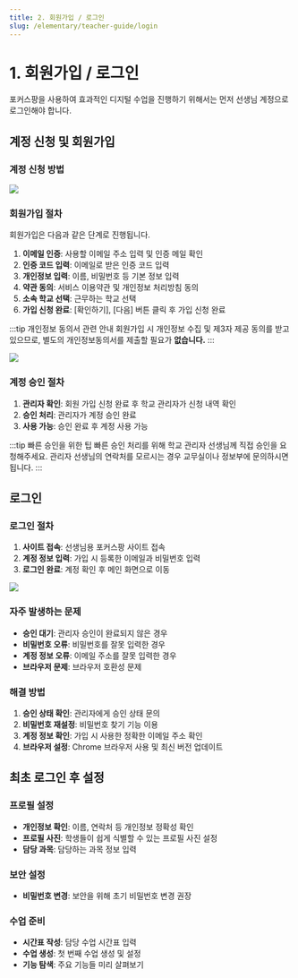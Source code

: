 ```yaml
---
title: 2. 회원가입 / 로그인
slug: /elementary/teacher-guide/login
---
```


<!-- title: 사이드바에서 표시되는 이름 -->


# 1. 회원가입 / 로그인

포커스팡을 사용하여 효과적인 디지털 수업을 진행하기 위해서는 먼저 선생님 계정으로 로그인해야 합니다.

## 계정 신청 및 회원가입

### 계정 신청 방법

<Image src="/img/kr/elementary/teacher/01-01.jpg" size="lg" />

### 회원가입 절차

회원가입은 다음과 같은 단계로 진행됩니다.

1. **이메일 인증**: 사용할 이메일 주소 입력 및 인증 메일 확인
2. **인증 코드 입력**: 이메일로 받은 인증 코드 입력
3. **개인정보 입력**: 이름, 비밀번호 등 기본 정보 입력
4. **약관 동의**: 서비스 이용약관 및 개인정보 처리방침 동의
5. **소속 학교 선택**: 근무하는 학교 선택
6. **가입 신청 완료**: [확인하기], [다음] 버튼 클릭 후 가입 신청 완료

:::tip 개인정보 동의서 관련 안내
회원가입 시 개인정보 수집 및 제3자 제공 동의를 받고 있으므로, 별도의 개인정보동의서를 제출할 필요가 **없습니다.**
:::

<Image src="/img/kr/elementary/teacher/01-02.jpg" size="lg" />

### 계정 승인 절차

1. **관리자 확인**: 회원 가입 신청 완료 후 학교 관리자가 신청 내역 확인
2. **승인 처리**: 관리자가 계정 승인 완료
3. **사용 가능**: 승인 완료 후 계정 사용 가능

:::tip 빠른 승인을 위한 팁
빠른 승인 처리를 위해 학교 관리자 선생님께 직접 승인을 요청해주세요. 관리자 선생님의 연락처를 모르시는 경우 교무실이나 정보부에 문의하시면 됩니다.
:::

## 로그인

### 로그인 절차

1. **사이트 접속**: 선생님용 포커스팡 사이트 접속
2. **계정 정보 입력**: 가입 시 등록한 이메일과 비밀번호 입력
3. **로그인 완료**: 계정 확인 후 메인 화면으로 이동

<Image src="/img/kr/elementary/teacher/01-03.jpg" size="lg" />

### 자주 발생하는 문제

- **승인 대기**: 관리자 승인이 완료되지 않은 경우
- **비밀번호 오류**: 비밀번호를 잘못 입력한 경우
- **계정 정보 오류**: 이메일 주소를 잘못 입력한 경우
- **브라우저 문제**: 브라우저 호환성 문제

### 해결 방법

1. **승인 상태 확인**: 관리자에게 승인 상태 문의
2. **비밀번호 재설정**: 비밀번호 찾기 기능 이용
3. **계정 정보 확인**: 가입 시 사용한 정확한 이메일 주소 확인
4. **브라우저 설정**: Chrome 브라우저 사용 및 최신 버전 업데이트

## 최초 로그인 후 설정

### 프로필 설정

- **개인정보 확인**: 이름, 연락처 등 개인정보 정확성 확인
- **프로필 사진**: 학생들이 쉽게 식별할 수 있는 프로필 사진 설정
- **담당 과목**: 담당하는 과목 정보 입력

### 보안 설정

- **비밀번호 변경**: 보안을 위해 초기 비밀번호 변경 권장

### 수업 준비

- **시간표 작성**: 담당 수업 시간표 입력
- **수업 생성**: 첫 번째 수업 생성 및 설정
- **기능 탐색**: 주요 기능들 미리 살펴보기
